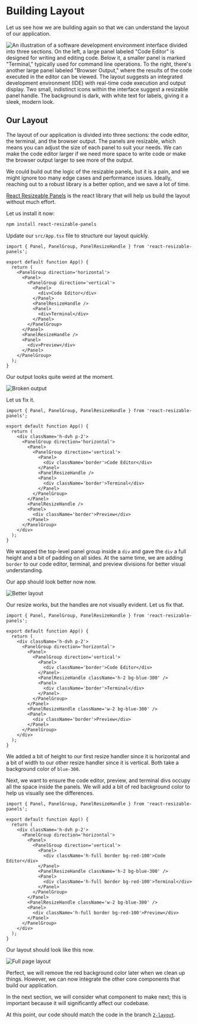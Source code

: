 # Building Layout

Let us see how we are building again so that we can understand the layout of our application.

![An illustration of a software development environment interface divided into three sections. On the left, a large panel labeled "Code Editor" is designed for writing and editing code. Below it, a smaller panel is marked "Terminal," typically used for command line operations. To the right, there's another large panel labeled "Browser Output," where the results of the code executed in the editor can be viewed. The layout suggests an integrated development environment (IDE) with real-time code execution and output display. Two small, indistinct icons within the interface suggest a resizable panel handle. The background is dark, with white text for labels, giving it a sleek, modern look.](./assets/what-are-we-building.png)

## Our Layout

The layout of our application is divided into three sections: the code editor, the terminal, and the browser output. The panels are resizable, which means you can adjust the size of each panel to suit your needs. We can make the code editor larger if we need more space to write code or make the browser output larger to see more of the output.

We could build out the logic of the resizable panels, but it is a pain, and we might ignore too many edge cases and performance issues. Ideally, reaching out to a robust library is a better option, and we save a lot of time.

[React Resizeable Panels](https://react-resizable-panels.vercel.app/) is the react library that will help us build the layout without much effort.

Let us install it now:

```bash
npm install react-resizable-panels
```

Update our `src/App.tsx` file to structure our layout quickly.

```tsx filename="src/App.tsx" showLineNumbers {1-23}
import { Panel, PanelGroup, PanelResizeHandle } from 'react-resizable-panels';

export default function App() {
  return (
    <PanelGroup direction='horizontal'>
      <Panel>
        <PanelGroup direction='vertical'>
          <Panel>
            <div>Code Editor</div>
          </Panel>
          <PanelResizeHandle />
          <Panel>
            <div>Terminal</div>
          </Panel>
        </PanelGroup>
      </Panel>
      <PanelResizeHandle />
      <Panel>
        <div>Preview</div>
      </Panel>
    </PanelGroup>
  );
}
```

Our output looks quite weird at the moment.

![Broken output](./assets/2-building-layout-1.png)

Let us fix it.

```tsx filename="src/App.tsx" showLineNumbers {5, 10, 14, 20, 23}
import { Panel, PanelGroup, PanelResizeHandle } from 'react-resizable-panels';

export default function App() {
  return (
    <div className='h-dvh p-2'>
      <PanelGroup direction='horizontal'>
        <Panel>
          <PanelGroup direction='vertical'>
            <Panel>
              <div className='border'>Code Editor</div>
            </Panel>
            <PanelResizeHandle />
            <Panel>
              <div className='border'>Terminal</div>
            </Panel>
          </PanelGroup>
        </Panel>
        <PanelResizeHandle />
        <Panel>
          <div className='border'>Preview</div>
        </Panel>
      </PanelGroup>
    </div>
  );
}
```

We wrapped the top-level panel group inside a `div` and gave the `div` a full height and a bit of padding on all sides. At the same time, we are adding `border` to our code editor, terminal, and preview divisions for better visual understanding.

Our app should look better now now.

![Better layout](./assets/2-building-layout-2.png)

Our resize works, but the handles are not visually evident. Let us fix that.

```tsx filename="src/App.tsx" showLineNumbers {12, 18}
import { Panel, PanelGroup, PanelResizeHandle } from 'react-resizable-panels';

export default function App() {
  return (
    <div className='h-dvh p-2'>
      <PanelGroup direction='horizontal'>
        <Panel>
          <PanelGroup direction='vertical'>
            <Panel>
              <div className='border'>Code Editor</div>
            </Panel>
            <PanelResizeHandle className='h-2 bg-blue-300' />
            <Panel>
              <div className='border'>Terminal</div>
            </Panel>
          </PanelGroup>
        </Panel>
        <PanelResizeHandle className='w-2 bg-blue-300' />
        <Panel>
          <div className='border'>Preview</div>
        </Panel>
      </PanelGroup>
    </div>
  );
}
```

We added a bit of height to our first resize handler since it is horizontal and a bit of width to our other resize handler since it is vertical. Both take a background color of `blue-300`.

Next, we want to ensure the code editor, preview, and terminal divs occupy all the space inside the panels. We will add a bit of red background color to help us visually see the differences.

```tsx filename="src/App.tsx" showLineNumbers {10, 14, 20}
import { Panel, PanelGroup, PanelResizeHandle } from 'react-resizable-panels';

export default function App() {
  return (
    <div className='h-dvh p-2'>
      <PanelGroup direction='horizontal'>
        <Panel>
          <PanelGroup direction='vertical'>
            <Panel>
              <div className='h-full border bg-red-100'>Code Editor</div>
            </Panel>
            <PanelResizeHandle className='h-2 bg-blue-300' />
            <Panel>
              <div className='h-full border bg-red-100'>Terminal</div>
            </Panel>
          </PanelGroup>
        </Panel>
        <PanelResizeHandle className='w-2 bg-blue-300' />
        <Panel>
          <div className='h-full border bg-red-100'>Preview</div>
        </Panel>
      </PanelGroup>
    </div>
  );
}
```

Our layout should look like this now.

![Full page layout](./assets/2-building-layout-3.png)

Perfect, we will remove the red background color later when we clean up things. However, we can now integrate the other core components that build our application.

In the next section, we will consider what component to make next; this is important because it will significantly affect our codebase.

At this point, our code should match the code in the branch [`2-layout`](https://github.com/Frontend-Hire/stackpack-webcontainers-react-typescript/tree/2-layout).

